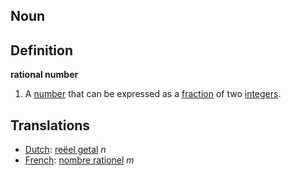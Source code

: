==Noun==
==Definition==

'''rational number'''

# A [[number]] that can be expressed as a [[fraction]] of two [[integer]]s.

==Translations==
*[[Dutch]]: [[reëel getal]] ''n''
*[[French]]: [[nombre rationel]] ''m''